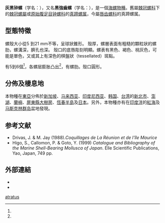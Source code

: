 {{Speciesbox
 | image = Euchelus atratus 01.JPG
 | image_width = 250 px
 | taxon = Euchelus atratus
 | authority = (Gmelin, 1791)<ref>Gmelin, Syst. Nat. xiii, p. 3601</ref>
 | synonyms_ref = 
 | synonyms =
* ''Angaria atrata'' <small>(Gmelin, 1791)</small>
* ''Angaria atrata'' {{small|Reeve, 1843}}{{r|TaiBIF_314277|TaiBNET_314277}}
* ''Euchelus denigratus'' <small>Chemnitz</small>  <ref>H. & A. Adams, Genera, t. 47, f. 6.</ref>
* ''Monodonta tamsi'' <small>auct. non Dunker, R.W.</small>
* ''Monodonta punctulata'' <small>auct. non Lamarck, J.B.P.A. de, 1822</small>
* ''Nerita atrata'' <small>Gmelin, 1791</small> 
* ''Trochus canaliculatus'' <small>Lamarck, 1818</small>
* ''Turbo atratus'' <small>Gmelin, 1791</small> (original combination)
}}

'''灰黑钟螺'''{{r|shell_3288}}（学名：''{{lang|la|Euchelus atratus}}''），又名'''黑強齒螺'''{{r|TaiBIF_314277|TaiBNET_314277}}（学名：''{{lang|la|Angaria atrata}}''），是一個[[海螺|海螺]][[物種|物種]]。舊屬[[棘冠螺科|棘冠螺科]]下的[[棘冠螺屬|棘冠螺屬]]{{r|TaiBIF_314277|TaiBNET_314277}}或[[原始腹足目|原始腹足目]][[钟螺科|钟螺科]]的[[真蹄螺属|真蹄螺属]]{{r|shell_3288|WoRMS_216300}}，今屬[[唇齿螺科|唇齿螺科]]{{r|WoRMS_216300|Herbert 2012}}的真蹄螺属。

==型態特徵==
螺殼大小從5 到21 mm不等，呈球狀錐形。
殼厚，螺層表面有粗糙的顆粒狀的螺肋，螺溝深{{r|shell_3288}}，臍孔也深。
殼口的底唇彫刻明顯。螺表有黑色、褐色、桃灰色{{r|shell_3288}}，可能是單色，又或其上有深色的棋盤狀（tessellated）斑點。

有5到6個{{link-en|螺层|whorl (mollusc)}}<ref name="Sutcharit 2010"/>，各螺层膨胀凸出<ref name="rhhz"/>，有螺肋。殼口圓形。

==分佈及棲息地==
本物種在[[東亞|東亞]]分佈於[[新加坡|新加坡]]、[[马来西亚|马来西亚]]{{r|shell_3288|shelldoc_720090224020_02}}、[[印度尼西亚|印度尼西亚]]{{r|shell_3288 |shelldoc_720090224018}}、[[韩国|韩国]]{{r|shell_3288|shelldoc_720090224017}}、[[台湾|台湾]]{{r|shell_3288 |shelldoc_120090219004_10}}的[[新北市|新北市]]、[[澎湖|澎湖]]、[[蘭嶼|蘭嶼]]、[[屏東縣|屏東縣]][[大樹房|大樹房]]、[[恆春半島|恆春半島]]{{r|TaiBNET_314277}}及[[日本|日本]]{{r|shell_3288}}。另外，本物種亦有在[[印度洋|印度洋]]的[[紅海|紅海]]及[[马斯克林群岛|马斯克林群岛]]盆地發現{{r|Herbert 2012}}。

==参考文献==
{{reflist |refs=
<ref name="Herbert 2012">{{cite journal
 |last=Herbert |first=D.G.
 |year=2012
 |title=A revision of the Chilodontidae (Gastropoda: Vetigastropoda: Seguenzioidea) of southern Africa and the south-western Indian Ocean
 |journal=''[[African_Invertebrates|African Invertebrates]]''
 |volume=53 |issue=2 |pages=381–502 |language=en }}</ref>
<ref name="shell_3288">{{cite web
 |url=http://shell.sinica.edu.tw/chinese/shellbase_detail.php?science_no=3288
 |title=国际贝库：灰黑钟螺
 |publisher=台湾贝类资料库
 |accessdate=2018-03-21
 |language=zh-hant
 |archive-date=2016-03-04
 |archive-url=https://web.archive.org/web/20160304103016/http://shell.sinica.edu.tw/chinese/shellbase_detail.php?science_no=3288
 |dead-url=no
 }}</ref>
<ref name="shelldoc_120090219004_10">{{shelldoc_120090219004_10}}</ref>
<ref name="shelldoc_720090224017">{{shelldoc_720090224017}}</ref>
<ref name="shelldoc_720090224018">{{shelldoc_720090224018}}</ref>
<ref name="shelldoc_720090224020_02">{{shelldoc_720090224020_02}}</ref>
<ref name="TaiBIF_314277">{{TaiBIF| zh=黑強齒螺 | id=314277 | binomial=Angaria atrata | authority=Reeve, 1843 | var= | accessdate=2018-03-21 }}</ref>
<ref name="TaiBNET_314277">{{TaiBNET| zh=黑強齒螺 | id=314277 | binomial=Angaria atrata | authority=Reeve, 1843 | var= | accessdate=2018-03-21 }}</ref>
<ref name="WoRMS_216300">{{WoRMS |id=216300
 |title=''Euchelus atratus'' (Gmelin, 1791)
 |access-date=2012-03-28 }}</ref>
}}
* Drivas, J. & M. Jay (1988).'' Coquillages de La Réunion et de l'île Maurice''
* Higo, S., Callomon, P. & Goto, Y. (1999) ''Catalogue and Bibliography of the Marine Shell-Bearing Mollusca of Japan''. Elle Scientific Publications, Yao, Japan, 749 pp.

==外部連結==
{{Commons category|Euchelus atratus}}
* {{wikispecies-inline|Angaria atrata|黑強齒螺}}
* {{gastropods.com|key=5|id=8265|title=''Euchelus atratus''}}
{{Taxonbar}}
[[Category:真蹄螺属|atratus]]